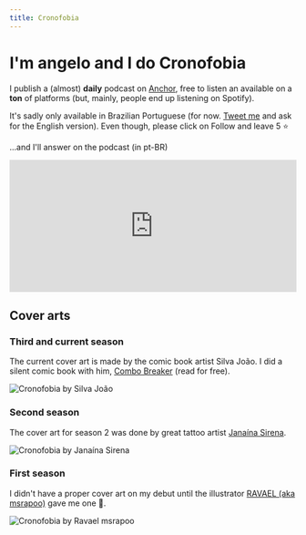 ```yaml
---
title: Cronofobia
---
```


# I'm angelo and I do **Cronofobia**

I publish a (almost) **daily** podcast on [Anchor](https://anchor.fm/cronofobia), free to listen an available on a **ton** of platforms (but, mainly, people end up listening on Spotify).

It's sadly only available in Brazilian Portuguese (for now. [Tweet me](https://twitter.com/oicronofobico) and ask for the English version). Even though, please click on Follow and leave 5 ⭐

<CTA href="https://retrospring.net/cronofobia" title="Ask me anything">
  <p>...and I'll answer on the podcast (in pt-BR)</p>
</CTA>

<iframe
  src="https://open.spotify.com/embed/show/4wZuSW28gCkbrsUE3P8cyp?utm_source=generator"
  width="100%"
  height="232"
  frameBorder="0"
  allow="autoplay; clipboard-write; encrypted-media; fullscreen; picture-in-picture"
></iframe>

## Cover arts

### Third and current season

The current cover art is made by the comic book artist Silva João. I did a silent comic book with him, [Combo Breaker](/combo-breaker) (read for free).

![Cronofobia by Silva João](/podcast/cronofobia-silva.jpg)

### Second season

The cover art for season 2 was done by great tattoo artist [Janaína Sirena](https://www.instagram.com/janainasirena).

![Cronofobia by Janaína Sirena](/podcast/cronofobia-jana.jpg)

### First season

I didn't have a proper cover art on my debut until the illustrator [RAVAEL (aka msrapoo)](https://www.instagram.com/msrapoo/) gave me one 💛.

![Cronofobia by Ravael msrapoo](/podcast/cronofobia-ravael.jpg)
